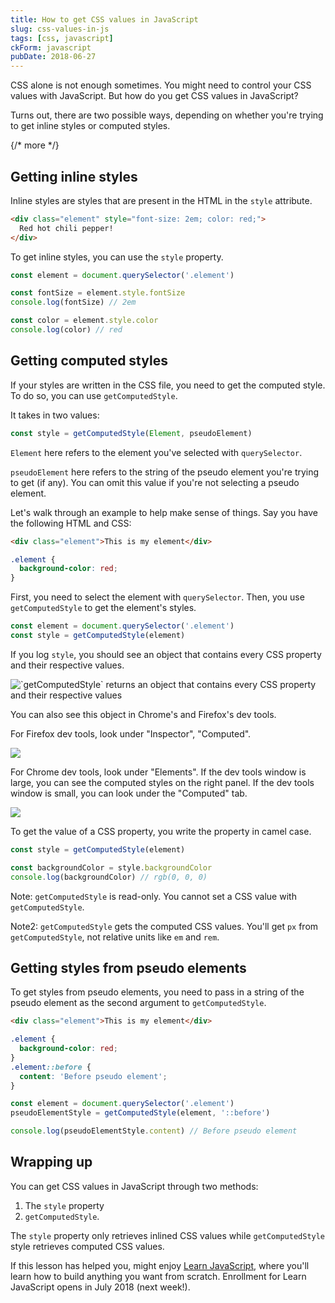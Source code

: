 ```yaml
---
title: How to get CSS values in JavaScript
slug: css-values-in-js
tags: [css, javascript]
ckForm: javascript
pubDate: 2018-06-27
---
```


CSS alone is not enough sometimes. You might need to control your CSS values with JavaScript. But how do you get CSS values in JavaScript?

Turns out, there are two possible ways, depending on whether you're trying to get inline styles or computed styles.

{/* more */}

## Getting inline styles

Inline styles are styles that are present in the HTML in the `style` attribute.

```html
<div class="element" style="font-size: 2em; color: red;">
  Red hot chili pepper!
</div>
```

To get inline styles, you can use the `style` property.

```js
const element = document.querySelector('.element')

const fontSize = element.style.fontSize
console.log(fontSize) // 2em

const color = element.style.color
console.log(color) // red
```

## Getting computed styles

If your styles are written in the CSS file, you need to get the computed style. To do so, you can use `getComputedStyle`.

It takes in two values:

```js
const style = getComputedStyle(Element, pseudoElement)
```

`Element` here refers to the element you've selected with `querySelector`.

`pseudoElement` here refers to the string of the pseudo element you're trying to get (if any). You can omit this value if you're not selecting a pseudo element.

Let's walk through an example to help make sense of things. Say you have the following HTML and CSS:

```html
<div class="element">This is my element</div>
```

```css
.element {
  background-color: red;
}
```

First, you need to select the element with `querySelector`. Then, you use `getComputedStyle` to get the element's styles.

```js
const element = document.querySelector('.element')
const style = getComputedStyle(element)
```

If you log `style`, you should see an object that contains every CSS property and their respective values.

<Image
  src='/images/2018/get-css/all-properties.png'
  alt='`getComputedStyle` returns an object that contains every CSS property and their respective values'
  caption='`getComputedStyle` returns an object that contains every CSS property and their respective values'
/>

You can also see this object in Chrome's and Firefox's dev tools.

For Firefox dev tools, look under "Inspector", "Computed".

<Image
  src='/images/2018/get-css/firefox.png'
  caption='Firefox dev tools computed tab'
/>

For Chrome dev tools, look under "Elements". If the dev tools window is large, you can see the computed styles on the right panel. If the dev tools window is small, you can look under the "Computed" tab.

<Image
  src='/images/2018/get-css/chrome.png'
  caption='Chrome dev tools computed tab'
/>

To get the value of a CSS property, you write the property in camel case.

```js
const style = getComputedStyle(element)

const backgroundColor = style.backgroundColor
console.log(backgroundColor) // rgb(0, 0, 0)
```

Note: `getComputedStyle` is read-only. You cannot set a CSS value with `getComputedStyle`.

Note2: `getComputedStyle` gets the computed CSS values. You'll get `px` from `getComputedStyle`, not relative units like `em` and `rem`.

## Getting styles from pseudo elements

To get styles from pseudo elements, you need to pass in a string of the pseudo element as the second argument to `getComputedStyle`.

```html
<div class="element">This is my element</div>
```

```css
.element {
  background-color: red;
}
.element::before {
  content: 'Before pseudo element';
}
```

```js
const element = document.querySelector('.element')
pseudoElementStyle = getComputedStyle(element, '::before')

console.log(pseudoElementStyle.content) // Before pseudo element
```

## Wrapping up

You can get CSS values in JavaScript through two methods:

1. The `style` property
2. `getComputedStyle`.

The `style` property only retrieves inlined CSS values while `getComputedStyle` style retrieves computed CSS values.

If this lesson has helped you, might enjoy [Learn JavaScript](https://learnjavascript.today), where you'll learn how to build anything you want from scratch. Enrollment for Learn JavaScript opens in July 2018 (next week!).
